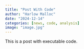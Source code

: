 ```yaml
---
title: "Post With Code"
author: "Harlow Malloc"
date: "2024-12-14"
categories: [news, code, analysis]
image: "image.jpg"
---
```


This is a post with executable code.
